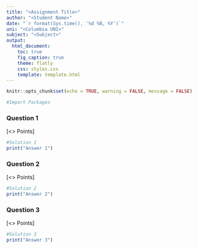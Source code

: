 ```yaml
---
title: "<Assignment Title>"
author: "<Student Name>"
date: "`r format(Sys.time(), '%d %B, %Y')`"
uni: "<Columbia UNI>"
subject: "<Subject>"
output:
  html_document:
    toc: true
    fig_caption: true
    theme: flatly
    css: styles.css
    template: template.html
---
```


```r
knitr::opts_chunk$set(echo = TRUE, warning = FALSE, message = FALSE)
```

```r
#Import Packages
```

### Question 1
[<> Points]
<Question Body>
```r
#Solution 1
print("Answer 1")
```
### Question 2
[<> Points]
<Question Body>
```r
#Solution 2
print("Answer 2")
```

### Question 3
[<> Points]
<Question Body>
```r
#Solution 3
print("Answer 3")
```

